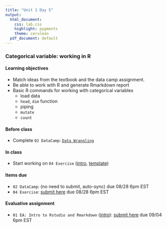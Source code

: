 ```yaml
---
title: "Unit 1 Day 5"
output: 
  html_document:
    css: lab.css
    highlight: pygments
    theme: cerulean
  pdf_document: default
---
```

### Categorical variable: working in R

#### Learning objectives 
* Match ideas from the textbook and the data camp assignment.
* Be able to work with R and generate Rmarkdown report
* Basic R commands for working with categorical variables
    * load data
    * `head`, `dim` function
    * piping
    * `mutate`
    * `count`

#### Before class
* Complete `02 DataCamp`: [`Data Wrangling`](https://www.datacamp.com/enterprise/stat-140-4d36b3ad-0b0b-4a65-af2d-5e38ac9deb7c/assignments)

#### In class
* Start working on `04 Exercise` ([intro](http://sshanshans.github.io/stat140/labs/u1d5/intro), [template](http://sshanshans.github.io/stat140/labs/u1d5/Exercise04))

#### Items due
* `02 DataCamp`: (no need to submit, auto-sync) due 08/28 6pm EST
* `04 Exercise`: [submit here](https://moodle.mtholyoke.edu/mod/assign/view.php?id=547284) due 08/28 6pm EST

#### Evaluative assignment
* `01 EA: Intro to Rstudio and Rmarkdown` ([intro](https://sshanshans.github.io/stat140/eas/intro)): [submit here](https://moodle.mtholyoke.edu/mod/assign/view.php?id=547286) due 09/04 6pm EST
